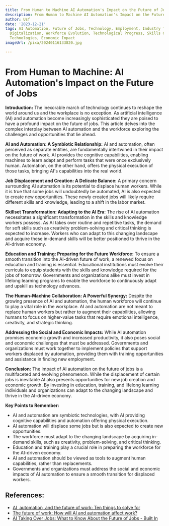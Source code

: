 ```yaml
---
title: From Human to Machine AI Automation's Impact on the Future of Jobs
description: From Human to Machine AI Automation's Impact on the Future of Jobs
author: Usf
date: '2023-12-21'
tags: AI Automation, Future of Jobs, Technology, Employment, Industry Transformation,
  Digitalization, Workforce Evolution, Technological Progress, Skills Gap, Disruptive
  Technologies, Economic Impact
imageUrl: /pixa/20240116133820.jpg

---
```

# From Human to Machine: AI Automation's Impact on the Future of Jobs

**Introduction:**
The inexorable march of technology continues to reshape the world around us and the workplace is no exception.  As artificial  intelligence (AI) and automation become increasingly sophisticated they are poised to  have a profound impact on the future of jobs. This article  delves into the complex interplay between AI automation and the workforce exploring the challenges and opportunities that lie ahead.

**AI and Automation: A Symbiotic Relationship:**
AI and  automation, often perceived as separate entities, are fundamentally intertwined in their impact on the future of work. AI provides the cognitive capabilities, enabling machines to learn  adapt and perform tasks that were once  exclusively human. Automation, on the other hand, offers  the physical execution of those tasks, bringing AI's capabilities into the real world.

**Job Displacement and Creation: A Delicate Balance:**
A primary concern surrounding AI automation is its potential to displace human workers. While it is true that some  jobs will  undoubtedly  be automated, AI  is also  expected  to create new opportunities. These newly created jobs will likely  require different skills and  knowledge, leading to  a shift in the  labor market.

**Skillset Transformation: Adapting to  the AI Era:**
The rise of  AI automation necessitates a significant transformation in the  skills  and knowledge workers possess. As AI takes over routine and repetitive tasks,  the demand for soft skills such as creativity problem-solving and critical thinking is expected to increase. Workers who can adapt to this changing landscape and acquire these in-demand skills will be better positioned to thrive in the AI-driven economy.

**Education  and Training: Preparing for the Future Workforce:**
To ensure a smooth transition into the AI-driven future of work, a renewed focus on education and  training is essential. Educational institutions must evolve their curricula to equip students with the skills and knowledge required for the jobs of tomorrow. Governments and  organizations alike must invest  in  lifelong learning  programs to enable the workforce  to continuously adapt and upskill as technology advances.

**The Human-Machine Collaboration: A  Powerful Synergy:**
Despite the growing presence of  AI and  automation, the human workforce will  continue to play a vital role in the workplace. AI and automation are not meant to replace human workers but rather to augment  their  capabilities, allowing humans to  focus on higher-value tasks that require emotional intelligence, creativity, and  strategic thinking.

**Addressing  the Social and Economic  Impacts:**
While  AI automation promises economic growth  and increased productivity, it also poses social  and economic challenges that must be addressed. Governments and organizations must  work together to implement policies that support workers displaced  by automation, providing them with training opportunities and assistance in finding new employment.

**Conclusion:**
The impact  of  AI automation on the future of jobs is a multifaceted and evolving phenomenon. While the displacement of  certain jobs is inevitable AI also presents opportunities for new job creation and economic growth. By investing in education, training, and lifelong learning individuals and organizations can adapt to the changing landscape and thrive in the AI-driven  economy.

**Key Points to Remember:**
- AI and automation are symbiotic  technologies, with AI providing cognitive capabilities  and automation offering  physical execution.
- AI automation will displace some jobs but is also expected to create new opportunities.
- The workforce must adapt to the changing landscape by acquiring in-demand skills, such as creativity, problem-solving, and critical thinking.
- Education  and training play a crucial role in preparing the workforce for the  AI-driven economy.
- AI and automation  should be viewed as tools  to augment human capabilities, rather than replacements.
- Governments and organizations must address the social and economic impacts of AI  automation to  ensure a smooth  transition for displaced workers.

## References:
- [AI, automation, and the future of work: Ten things to solve for](https://www.mckinsey.com/featured-insights/future-of-work/ai-automation-and-the-future-of-work-ten-things-to-solve-for)
- [The future of work: How will AI and automation affect work?](https://www.uc.edu/news/articles/2023/05/the-future-of-work--how-will-ai-and-automation-affect-work.html)
- [AI Taking Over Jobs: What to Know About the Future of Jobs - Built In](https://builtin.com/artificial-intelligence/ai-replacing-jobs-creating-jobs)
